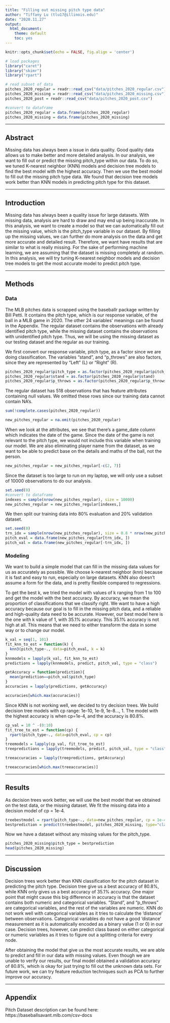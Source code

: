 ```yaml
---
title: "Filling out missing pitch type data"
author: "Tiffany Lu (tlu17@illinois.edu)"
date: "2020.11.27"
output:
  html_document: 
    theme: default
    toc: yes
---
```


```r
knitr::opts_chunk$set(echo = FALSE, fig.align = 'center')
```

```r
# load packages
library("caret")
library("skimr")
library("rpart")
```

```r
# read subset of data
pitches_2020_regular = readr::read_csv("data/pitches_2020_regular.csv")
pitches_2020_missing = readr::read_csv("data/pitches_2020_missing.csv")
pitches_2020_post = readr::read_csv("data/pitches_2020_post.csv")
```

```r
#convert to dataframe
pitches_2020_regular = data.frame(pitches_2020_regular)
pitches_2020_missing = data.frame(pitches_2020_missing)
```
***

## Abstract
Missing data has always been a issue in data quality. Good quality data allows us to make better and more detailed analysis. In our analysis, we want to fill out or predict the missing pitch_type within our data. To do so, we tuned K-nearest neighbor (KNN) models and decision tree models to find the best model with the highest accuracy. Then we use the best model to fill out the missing pitch type data. We found that decision tree models work better than KNN models in predicting pitch type for this dataset. 

***

## Introduction

Missing data has always been a quality issue for large datasets. With missing data, analysis are hard to draw and may end up being inaccurate. In this analysis, we want to create a model so that we can automatically fill out the missing value, which is the pitch_type variable in our dataset. By filling up the missing values, we can further do more analysis on the data and get more accurate and detailed result. Therefore, we want have results that are similar to what is really missing. For the sake of performing machine learning, we are assuming that the dataset is missing completely at random. In this analysis, we will try tuning K-nearest neighbor models and decision tree models to get the most accurate model to predict pitch type. 

***

## Methods

### Data
The MLB pitches data is scrapped using the baseballr package written by Bill Petti. It contains the pitch type, which is our response variable, of the ball in a MLB game in 2020. The other 24 variables' meanings can be found in the Appendix. The regular dataset contains the observations with already identified pitch type, while the missing dataset contains the observations with unidentified pitch type. Thus, we will be using the missing dataset as our testing dataset and the regular as our training. 

We first convert our response variable, pitch type, as a factor since we are doing classification. The variables "stand", and "p_throws" are also factors, since they are represented by "Left" (L) or "Right" (R). 
```r
pitches_2020_regular$pitch_type = as.factor(pitches_2020_regular$pitch_type)
pitches_2020_regular$stand = as.factor(pitches_2020_regular$stand)
pitches_2020_regular$p_throws = as.factor(pitches_2020_regular$p_throws)
```

The regular dataset has 518 observations that has feature attributes containing null values. We omitted these rows since our training data cannot contain NA's. 
```r
sum(!complete.cases(pitches_2020_regular))
```
```r
new_pitches_regular = na.omit(pitches_2020_regular)
```

When we look at the attributes, we see that there's a game_date column which indicates the date of the game. Since the date of the game is not relevant to the pitch type, we would not include this variable when training our model. We are also eliminating player name from the dataset, as we want to be able to predict base on the details and maths of the ball, not the person. 
```r
new_pitches_regular = new_pitches_regular[-c(2, 7)]
```

Since the dataset is too large to run on my laptop, we will only use a subset of 10000 observations to do our analysis. 
```r
set.seed(0)
#convert to dataframe
indexes = sample(nrow(new_pitches_regular), size = 10000)
new_pitches_regular = new_pitches_regular[indexes,]
```
We then split our training data into 80% evaluation and 20% validation dataset.
```r
set.seed(0)
trn_idx = sample(nrow(new_pitches_regular), size = 0.8 * nrow(new_pitches_regular))
pitch_eval = data.frame(new_pitches_regular[trn_idx, ])
pitch_val = data.frame(new_pitches_regular[-trn_idx, ])
```

### Modeling
We want to build a simple model that can fill in the missing data values for us as accurately as possible. We choose k-nearest neighbor (knn) because it is fast and easy to run, especially on large datasets. KNN also doesn't assume a form for the data, and is pretty flexible compared to regressions. 

To get the best k, we tried the model with values of k ranging from 1 to 100 and get the model with the best accuracy. By accuracy, we mean the proportion of classifications that we classify right. We want to have a high accuracy because our goal is to fill in the missing pitch data, and a reliable and high-quality data need to be accurate. However, our best model here is the one with k value of 1, with 35.1% accuracy. This 35.1% accuracy is not high at all. This means that we need to either transform the data in some way or to change our model. 

```r
k_val = seq(1, 101)
fit_knn_to_est = function(k) {
  knn3(pitch_type~., data=pitch_eval, k = k)
}
knnmodels = lapply(k_val, fit_knn_to_est)
predictions = lapply(knnmodels, predict, pitch_val, type = "class")
```

```r
getAccuracy = function(prediction){
  mean(prediction==pitch_val$pitch_type)
}
accuracies = lapply(predictions, getAccuracy)
```

```r
accuracies[which.max(accuracies)]
```

Since KNN is not working well, we decided to try decision trees. We build decision tree models with cp range: 1e-10, 1e-9, 1e-8..., 1. The model with the highest accuracy is when cp=1e-4, and the accuracy is 80.8%. 
```r
cp_val = 10 ^ -(0:10)
fit_tree_to_est = function(cp) {
  rpart(pitch_type~., data=pitch_eval, cp = cp)
}
treemodels = lapply(cp_val, fit_tree_to_est)
treepredictions = lapply(treemodels, predict, pitch_val, type = "class")
```

```r
treeaccuracies = lapply(treepredictions, getAccuracy)
```

```r
treeaccuracies[which.max(treeaccuracies)]
```
***

## Results
As decision trees work better, we will use the best model that we obtained on the test data, or the missing dataset. We fit the missing data into a decision model of cp = 1e-4. 

```r
treebestmodel = rpart(pitch_type~., data=new_pitches_regular, cp = 1e-4)
bestprediction = predict(treebestmodel, pitches_2020_missing, type="class")
```

Now we have a dataset without any missing values for the pitch_type.
```r
pitches_2020_missing$pitch_type = bestprediction
head(pitches_2020_missing)
```
***

## Discussion

Decision trees work better than KNN classification for the pitch dataset in predicting the pitch type. Decision tree give us a best accuracy of 80.8%, while KNN only gives us a best accuracy of 35.1% accuracy. One major point that might cause this big difference in accuracy is that the dataset contains both numeric and categorical variables. "Stand", and "p_throws" are categorical variables, and the rest of the variables are numeric. KNN do not work well with categorical variables as it tries to calculate the 'distance' between observations. Categorical variables do not have a good 'distance' measurement as it is automatically encoded as a binary value (1 or 0) in our case. Decision trees, however, can predict class based on either categorical or numeric variables as it tries to figure out a splitting criteria for every node. 

After obtaining the model that give us the most accurate results, we are able to predict and fill in our data with missing values. Even though we are unable to verify our results, our final model obtained a validation accuracy of 80.8%, which is okay for just trying to fill out the unknown data sets. For future work, we can try feature reduction techniques such as PCA to further improve our accuracy. 


***

## Appendix
Pitch Dataset description can be found here: 
https://baseballsavant.mlb.com/csv-docs

